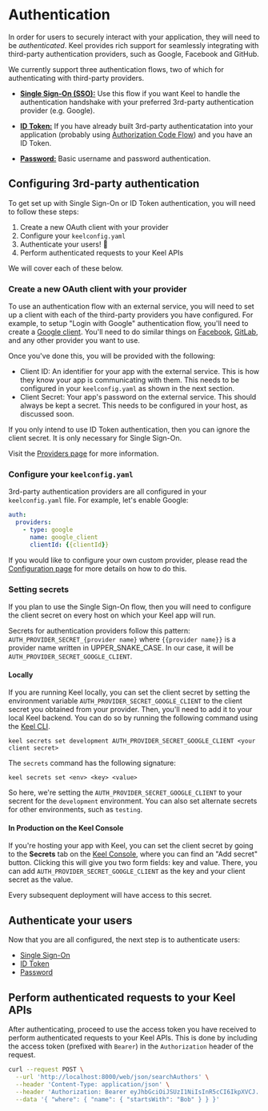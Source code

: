 
# Authentication

In order for users to securely interact with your application, they will need to be _authenticated_.  Keel provides rich support for seamlessly integrating with third-party authentication providers, such as Google, Facebook and GitHub.  

We currently support three authentication flows, two of which for authenticating with third-party providers.

 - [**Single Sign-On (SSO):**](/authentication/flows/sso) Use this flow if you want Keel to handle the authentication handshake with your preferred 3rd-party authentication provider (e.g. Google).

 - [**ID Token:**](/authentication/flows/id-token) If you have already built 3rd-party authenticatation into your application (probably using [Authorization Code Flow](https://auth0.com/docs/get-started/authentication-and-authorization-flow/authorization-code-flow)) and you have an ID Token.

 - [**Password:**](/authentication/flows/password) Basic username and password authentication.

## Configuring 3rd-party authentication

To get set up with Single Sign-On or ID Token authentication, you will need to follow these steps:

 1. Create a new OAuth client with your provider
 2. Configure your `keelconfig.yaml`
 3. Authenticate your users! 🚀
 4. Perform authenticated requests to your Keel APIs

We will cover each of these below.

### Create a new OAuth client with your provider

To use an authentication flow with an external service, you will need to set up a client with each of the third-party providers you have configured. For example, to setup "Login with Google" authentication flow, you'll need to create a [Google client](https://developers.google.com/identity/gsi/web/guides/get-google-api-clientid). You'll need to do similar things on [Facebook](https://developers.facebook.com/docs/facebook-login/manually-build-a-login-flow), [GitLab](https://docs.gitlab.com/ee/integration/oauth_provider.html), and any other provider you want to use.

Once you've done this, you will be provided with the following:
 - Client ID:  An identifier for your app with the external service. This is how they know your app is communicating with them. This needs to be configured in your `keelconfig.yaml` as shown in the next section.
 - Client Secret: Your app's password on the external service. This should always be kept a secret. This needs to be configured in your host, as discussed soon.

<Callout   type="info">
  If you only intend to use ID Token authentication, then you can ignore the client secret. It is only necessary for Single Sign-On. 
</Callout>

Visit the [Providers page](/authentication/providers) for more information.

### Configure your `keelconfig.yaml`

3rd-party authentication providers are all configured in your `keelconfig.yaml` file.  For example, let's enable Google:

```yaml filename="keelconfig.yaml"
auth:
  providers:
    - type: google
      name: google_client
      clientId: {{clientId}}
```

If you would like to configure your own custom provider, please read the [Configuration page](/authentication/configuration) for more details on how to do this.

### Setting secrets

If you plan to use the Single Sign-On flow, then you will need to configure the client secret on every host on which your Keel app will run.  

Secrets for authentication providers follow this pattern: `AUTH_PROVIDER_SECRET_{provider name}` where `{{provider name}}` is a provider name written in UPPER_SNAKE_CASE. In our case, it will be `AUTH_PROVIDER_SECRET_GOOGLE_CLIENT`.

#### Locally

If you are running Keel locally, you can set the client secret by setting the environment variable `AUTH_PROVIDER_SECRET_GOOGLE_CLIENT` to the client secret you obtained from your provider. Then, you'll need to add it to your local Keel backend. You can do so by running the following command using the [Keel CLI](/cli).

```
keel secrets set development AUTH_PROVIDER_SECRET_GOOGLE_CLIENT <your client secret>
```

The `secrets` command has the following signature:

```
keel secrets set <env> <key> <value>
```

So here, we're setting the `AUTH_PROVIDER_SECRET_GOOGLE_CLIENT` to your secrent for the `development` environment. You can also set alternate secrets for other environments, such as `testing`.

#### In Production on the Keel Console

If you're hosting your app with Keel, you can set the client secret by going to the **Secrets** tab on the [Keel Console](https://console.keel.xyz), where you can find an "Add secret" button. Clicking this will give you two form fields: key and value. There, you can add `AUTH_PROVIDER_SECRET_GOOGLE_CLIENT` as the key and your client secret as the value.

Every subsequent deployment will have access to this secret.

## Authenticate your users

Now that you are all configured, the next step is to authenticate users:

 * [Single Sign-On](/authentication/flows/sso)
 * [ID Token](/authentication/flows/id-token)
 * [Password](/authentication/flows/password)

## Perform authenticated requests to your Keel APIs

After authenticating, proceed to use the access token you have received to perform authenticated requests to your Keel APIs.  This is done by including the access token (prefixed with `Bearer`) in the `Authorization` header of the request.

```bash
curl --request POST \
  --url 'http://localhost:8000/web/json/searchAuthors' \
  --header 'Content-Type: application/json' \
  --header 'Authorization: Bearer eyJhbGciOiJSUzI1NiIsInR5cCI6IkpXVCJ...' \
  --data '{ "where": { "name": { "startsWith": "Bob" } } }'
```